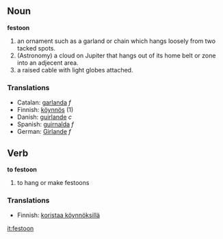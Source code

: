 == Noun ==
'''festoon'''
# an ornament such as a garland or chain which hangs loosely from two tacked spots.
# (Astronomy) a cloud on Jupiter that hangs out of its home belt or zone into an adjecent area.
# a raised cable with light globes attached.


=== Translations ===

* Catalan: [[garlanda]] ''f''
* Finnish: [[köynnös]] (1)
* Danish: [[guirlande]] ''c''
* Spanish: [[guirnalda]] ''f''
* German: [[Girlande]] ''f''

== Verb ==
'''to festoon'''
# to hang or make festoons

=== Translations ===

* Finnish: [[koristaa köynnöksillä]]

[[it:festoon]]